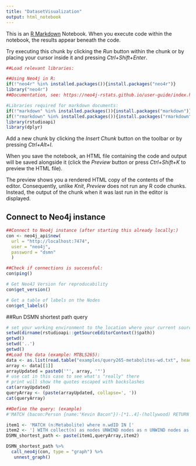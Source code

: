 ```yaml
---
title: "DatasetVisualization"
output: html_notebook
---
```


This is an [R Markdown](http://rmarkdown.rstudio.com) Notebook. When you execute code within the notebook, the results appear beneath the code. 

Try executing this chunk by clicking the *Run* button within the chunk or by placing your cursor inside it and pressing *Ctrl+Shift+Enter*. 

```r
##Load relevant libraries:

##Using Neo4j in R:
if(!"neo4r" %in% installed.packages()){install.packages("neo4r")}
library("neo4r")
##Documentation, see: https://neo4j-rstats.github.io/user-guide/index.html

#Libraries required for markdown documents:
if(!"markdown" %in% installed.packages()){install.packages("markdown")}
if(!"rmarkdown" %in% installed.packages()){install.packages("rmarkdown")}
library(rstudioapi)
library(dplyr)
```

Add a new chunk by clicking the *Insert Chunk* button on the toolbar or by pressing *Ctrl+Alt+I*.

When you save the notebook, an HTML file containing the code and output will be saved alongside it (click the *Preview* button or press *Ctrl+Shift+K* to preview the HTML file).

The preview shows you a rendered HTML copy of the contents of the editor. Consequently, unlike *Knit*, *Preview* does not run any R code chunks. Instead, the output of the chunk when it was last run in the editor is displayed.

## Connect to Neo4j instance
```r
##Connect to Neo4j instance (after starting this already locally:)
con <- neo4j_api$new(
  url = "http://localhost:7474",
  user = "neo4j", 
  password = "dsmn"
  )

##Check if connections is successful:
con$ping()

# Get Neo4J Version for reproducability
con$get_version()

# Get a table of labels on the Nodes
con$get_labels()
```

##Run DSMN shortest path query
```r
# set your working environment to the location where your current source file is saved into.
setwd(dirname(rstudioapi::getSourceEditorContext()$path))
getwd()
setwd('..')
getwd()
##Load the data (example: MTBLS265):
data <- as.list(read.table("examples/query265-metabolites-wd.txt", header = FALSE, sep = '\n'))
array <- data[[1]]
arrayUpdated = paste0('"', array, '"')
# use cat in this case to see what's "really" there
# print will show the quotes escaped with backslashes
cat(arrayUpdated)
queryArray <- (paste(arrayUpdated, collapse=', '))
cat(queryArray)

##Define the query: (example)
#'MATCH (bacon:Person {name:"Kevin Bacon"})-[*1..4]-(hollywood) RETURN DISTINCT hollywood' %>%

item1 <- 'MATCH (n:Metabolite) where n.wdID IN ['
item2 <- '] WITH collect(n) as nodes UNWIND nodes as n UNWIND nodes as m WITH * WHERE n <> m MATCH p = allShortestPaths( (n:Metabolite)-[:AllInteractions*]->(m:Metabolite) ) RETURN p'
DSMN_shortest_path <- paste(item1,queryArray,item2)

DSMN_shortest_path %>%
  call_neo4j(con, type = "graph") %>% 
   unnest_graph()
```

